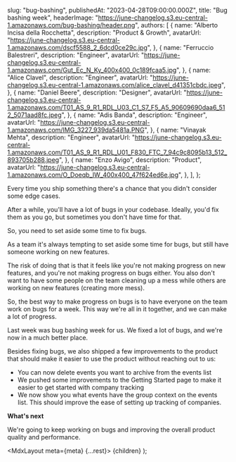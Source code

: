 
  slug: "bug-bashing",
  publishedAt: "2023-04-28T09:00:00.000Z",
  title: "Bug bashing week",
  headerImage: "https://june-changelog.s3.eu-central-1.amazonaws.com/bug-bashing/header.png",
  authors: [
    {
      name: "Alberto Incisa della Rocchetta",
      description: "Product & Growth",
      avatarUrl: "https://june-changelog.s3.eu-central-1.amazonaws.com/dscf5588_2_6dcd0ce29c.jpg",
    },
    {
      name: "Ferruccio Balestreri",
      description: "Engineer",
      avatarUrl:
        "https://june-changelog.s3.eu-central-1.amazonaws.com/Gut_Ec_N_Ky_400x400_0c189fcaa5.jpg",
    },
    {
      name: "Alice Clavel",
      description: "Engineer",
      avatarUrl:
        "https://june-changelog.s3.eu-central-1.amazonaws.com/alice_clavel_d41351cbdc.jpeg",
    },
    {
      name: "Daniel Beere",
      description: "Designer",
      avatarUrl:
        "https://june-changelog.s3.eu-central-1.amazonaws.com/T01_AS_9_R1_RDL_U03_C1_S7_F5_A5_90609690daa6_512_5071aad8fc.jpeg",
    },
    {
      name: "Adis Banda",
      description: "Engineer",
      avatarUrl: "https://june-changelog.s3.eu-central-1.amazonaws.com/IMG_3227_939da5481a.PNG",
    },
    {
      name: "Vinayak Mehta",
      description: "Engineer",
      avatarUrl:
        "https://june-changelog.s3.eu-central-1.amazonaws.com/T01_AS_9_R1_RDL_U01_F830_FTC_7_94c9c8095b13_512_893705b288.jpeg",
    },
    {
      name: "Enzo Avigo",
      description: "Product",
      avatarUrl:
        "https://june-changelog.s3.eu-central-1.amazonaws.com/O_Doeqb_IW_400x400_47f624ed6e.jpg",
    },
  ],
};

Every time you ship something there's a chance that you didn't consider some edge cases.

After a while, you'll have a lot of bugs in your codebase. Ideally, you'd fix them as you go, but sometimes you don't have time for that.

So, you need to set aside some time to fix bugs.

As a team it's always tempting to set aside some time for bugs, but still have someone working on new features.

The risk of doing that is that it feels like you're not making progress on new features, and you're not making progress on bugs either. You also don't want to have some people on the team cleaning up a mess while others are working on new features (creating more mess).

So, the best way to make progress on bugs is to have everyone on the team work on bugs for a week. This way we're all in it together, and we can make a lot of progress.

Last week was bug bashing week for us. We fixed a lot of bugs, and we're now in a much better place.

Besides fixing bugs, we also shipped a few improvements to the product that should make it easier to use the product without reaching out to us:

- You can now delete events you want to archive from the events list
- We pushed some improvements to the Getting Started page to make it easier to get started with company tracking
- We now show you what events have the group context on the events list. This should improve the ease of setting up tracking of companies.

**What's next**

We're going to keep working on bugs and improving the overall product quality and performance.




  <MdxLayout meta={meta} {...rest}>
    {children}
  </MdxLayout>
);
